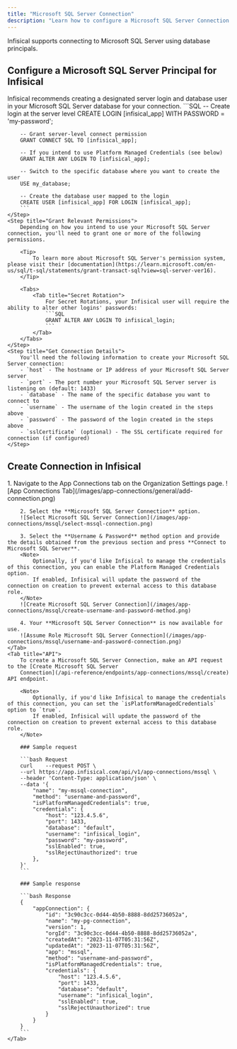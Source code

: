 ```yaml
---
title: "Microsoft SQL Server Connection"
description: "Learn how to configure a Microsoft SQL Server Connection for Infisical."
---
```


Infisical supports connecting to Microsoft SQL Server using database principals.

## Configure a Microsoft SQL Server Principal for Infisical

<Steps>
    <Step title="Create a Principal">
        Infisical recommends creating a designated server login and database user in your Microsoft SQL Server database for your connection.
        ```SQL
        -- Create login at the server level
        CREATE LOGIN [infisical_app] WITH PASSWORD = 'my-password';

        -- Grant server-level connect permission
        GRANT CONNECT SQL TO [infisical_app];

        -- If you intend to use Platform Managed Credentials (see below)
        GRANT ALTER ANY LOGIN TO [infisical_app];

        -- Switch to the specific database where you want to create the user
        USE my_database;

        -- Create the database user mapped to the login
        CREATE USER [infisical_app] FOR LOGIN [infisical_app];
        ```
    </Step>
    <Step title="Grant Relevant Permissions">
        Depending on how you intend to use your Microsoft SQL Server connection, you'll need to grant one or more of the following permissions.

        <Tip>
            To learn more about Microsoft SQL Server's permission system, please visit their [documentation](https://learn.microsoft.com/en-us/sql/t-sql/statements/grant-transact-sql?view=sql-server-ver16).
        </Tip>

        <Tabs>
            <Tab title="Secret Rotation">
                For Secret Rotations, your Infisical user will require the ability to alter other logins' passwords:
                ```SQL
                GRANT ALTER ANY LOGIN TO infisical_login;
                ```
            </Tab>
        </Tabs>
    </Step>
    <Step title="Get Connection Details">
        You'll need the following information to create your Microsoft SQL Server connection:
        - `host` - The hostname or IP address of your Microsoft SQL Server server
        - `port` - The port number your Microsoft SQL Server server is listening on (default: 1433)
        - `database` - The name of the specific database you want to connect to
        - `username` - The username of the login created in the steps above
        - `password` - The password of the login created in the steps above
        - `sslCertificate` (optional) - The SSL certificate required for connection (if configured)
    </Step>
</Steps>

## Create Connection in Infisical

<Tabs>
    <Tab title="Infisical UI">
        1. Navigate to the App Connections tab on the Organization Settings page.
        ![App Connections Tab](/images/app-connections/general/add-connection.png)

        2. Select the **Microsoft SQL Server Connection** option.
        ![Select Microsoft SQL Server Connection](/images/app-connections/mssql/select-mssql-connection.png)

        3. Select the **Username & Password** method option and provide the details obtained from the previous section and press **Connect to Microsoft SQL Server**.
        <Note>
            Optionally, if you'd like Infisical to manage the credentials of this connection, you can enable the Platform Managed Credentials option.
            If enabled, Infisical will update the password of the connection on creation to prevent external access to this database role.
        </Note>
        ![Create Microsoft SQL Server Connection](/images/app-connections/mssql/create-username-and-password-method.png)

        4. Your **Microsoft SQL Server Connection** is now available for use.
        ![Assume Role Microsoft SQL Server Connection](/images/app-connections/mssql/username-and-password-connection.png)
    </Tab>
    <Tab title="API">
        To create a Microsoft SQL Server Connection, make an API request to the [Create Microsoft SQL Server
        Connection](/api-reference/endpoints/app-connections/mssql/create) API endpoint.

        <Note>
            Optionally, if you'd like Infisical to manage the credentials of this connection, you can set the `isPlatformManagedCredentials` option to `true`.
            If enabled, Infisical will update the password of the connection on creation to prevent external access to this database role.
        </Note>

        ### Sample request

        ```bash Request
        curl    --request POST \
        --url https://app.infisical.com/api/v1/app-connections/mssql \
        --header 'Content-Type: application/json' \
        --data '{
            "name": "my-mssql-connection",
            "method": "username-and-password",
            "isPlatformManagedCredentials": true,
            "credentials": {
                "host": "123.4.5.6",
                "port": 1433,
                "database": "default",
                "username": "infisical_login",
                "password": "my-password",
                "sslEnabled": true,
                "sslRejectUnauthorized": true
            },
        }'
        ```

        ### Sample response

        ```bash Response
        {
            "appConnection": {
                "id": "3c90c3cc-0d44-4b50-8888-8dd25736052a",
                "name": "my-pg-connection",
                "version": 1,
                "orgId": "3c90c3cc-0d44-4b50-8888-8dd25736052a",
                "createdAt": "2023-11-07T05:31:56Z",
                "updatedAt": "2023-11-07T05:31:56Z",
                "app": "mssql",
                "method": "username-and-password",
                "isPlatformManagedCredentials": true,
                "credentials": {
                    "host": "123.4.5.6",
                    "port": 1433,
                    "database": "default",
                    "username": "infisical_login",
                    "sslEnabled": true,
                    "sslRejectUnauthorized": true
                }
            }
        }
        ```
    </Tab>
</Tabs>

